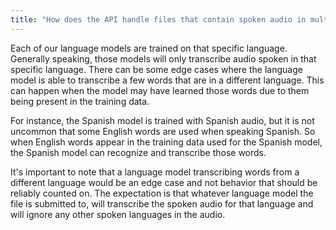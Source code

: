 ```yaml
---
title: "How does the API handle files that contain spoken audio in multiple languages?"
---
```


Each of our language models are trained on that specific language. Generally speaking, those models will only transcribe audio spoken in that specific language. There can be some edge cases where the language model is able to transcribe a few words that are in a different language. This can happen when the model may have learned those words due to them being present in the training data.

For instance, the Spanish model is trained with Spanish audio, but it is not uncommon that some English words are used when speaking Spanish. So when English words appear in the training data used for the Spanish model, the Spanish model can recognize and transcribe those words.

It's important to note that a language model transcribing words from a different language would be an edge case and not behavior that should be reliably counted on. The expectation is that whatever language model the file is submitted to, will transcribe the spoken audio for that language and will ignore any other spoken languages in the audio.
